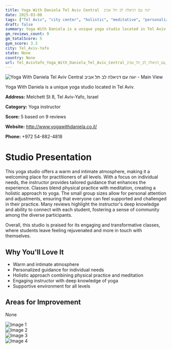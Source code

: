 ```yaml
---
title: Yoga With Daniela Tel Aviv Central  יוגה עם דניאלה לב תל אביב
date: 2025-03-08
tags: ["Tel Aviv", "city center", "holistic", "meditative", "personalized", "intimate", "supportive", "Tel Aviv-Yafo"]  
draft: false
summary: Yoga With Daniela is a unique yoga studio located in Tel Aviv.
gm_reviews_count: 9
gm_totalScore: 5
gym_score: 3.3
city: Tel_Aviv-Yafo
state: None
country: None
url: Tel_AvivYafo_Yoga_With_Daniela_Tel_Aviv_Central_יוגה_עם_דניאלה_לב_תל_אביב
---
```


<div className="aspect-[16/9] relative my-8">
  <img 
    src="https://lh5.googleusercontent.com/p/AF1QipNIx7g7EB_g2TMlpA_wEIt7q6349xTOnunDN5xV=w1920-h1080-k-no"
    alt="Yoga With Daniela Tel Aviv Central  יוגה עם דניאלה לב תל אביב - Main View"
    className="object-cover absolute inset-0 w-full h-full rounded-lg"
  />
</div>

Yoga With Daniela is a unique yoga studio located in Tel Aviv.

**Address:** Melchett St 8, Tel Aviv-Yafo, Israel

**Category:** Yoga instructor

**Score:** 5 based on 9 reviews

**Website:** http://www.yogawithdaniela.co.il/

**Phone:** +972 54-882-4818

# Studio Presentation

This yoga studio offers a warm and intimate atmosphere, making it a welcoming place for practitioners of all levels. With a focus on individual needs, the instructor provides tailored guidance that enhances the experience. Classes blend physical practice with meditation, creating a holistic approach to yoga. The small group sizes allow for personal attention and adjustments, ensuring that everyone can feel supported and challenged in their practice. Many reviews highlight the instructor's deep knowledge and ability to connect with each student, fostering a sense of community among the diverse participants.

Overall, this studio is praised for its engaging and transformative classes, where students leave feeling rejuvenated and more in touch with themselves.

## Why You'll Love It

- Warm and intimate atmosphere
- Personalized guidance for individual needs
- Holistic approach combining physical practice and meditation
- Engaging instructor with deep knowledge of yoga
- Supportive environment for all levels

## Areas for Improvement

None

<div className="grid grid-cols-1 xl:grid-cols-2 gap-4 my-8">
<div className="aspect-[4/3] relative"><img src="https://lh5.googleusercontent.com/p/AF1QipMX3hSMuWLv12QFlgav1la3Y-Q0LXgdrt6PCXYo=w1920-h1080-k-no" alt="Image 1" className="object-cover absolute inset-0 w-full h-full rounded-lg" /></div>
<div className="aspect-[4/3] relative"><img src="https://lh5.googleusercontent.com/p/AF1QipMsC3eVrhvtlJAqyGC3VwPjr6JkSaUVpSm6Y-U-=w1920-h1080-k-no" alt="Image 2" className="object-cover absolute inset-0 w-full h-full rounded-lg" /></div>
<div className="aspect-[4/3] relative"><img src="https://lh3.googleusercontent.com/gps-cs-s/AB5caB9x_vECInwbZjEV-gErKbohWazs0qPjLOgNrUVni7pLJj1u0vqsr-m2uuY5r-mqqCr1PaNnnyqHCVBSFyQiEtO-HIOgqNcmBJCk56oesrZFrminzJuMXUic-AXduAV2xLd7-5BE=w1920-h1080-k-no" alt="Image 3" className="object-cover absolute inset-0 w-full h-full rounded-lg" /></div>
<div className="aspect-[4/3] relative"><img src="https://lh5.googleusercontent.com/p/AF1QipMLlRj6pb294Eva02h4spsUoViwiPCXBoqXznF2=w1920-h1080-k-no" alt="Image 4" className="object-cover absolute inset-0 w-full h-full rounded-lg" /></div>
</div>